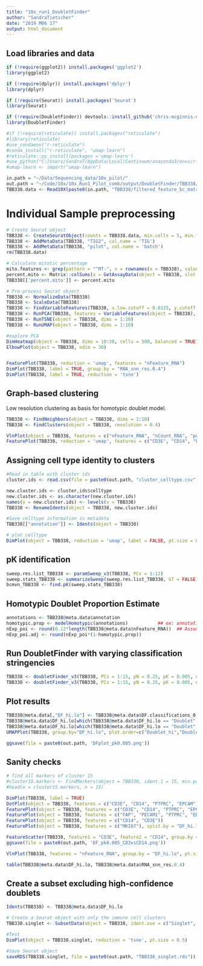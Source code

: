 ```yaml
---
title: "10x_run1_DoubletFinder"
author: "SandraTietscher"
date: "2019 M06 17"
output: html_document
---
```



## Load libraries and data

```r
if (!require(ggplot2)) install.packages('ggplot2')
library(ggplot2)

if (!require(dplyr)) install.packages('dplyr')
library(dplyr)

if (!require(Seurat)) install.packages('Seurat')
library(Seurat)

if (!require(DoubletFinder)) devtools::install_github('chris-mcginnis-ucsf/DoubletFinder')
library(DoubletFinder)

#if (!require(reticulate)) install.packages("reticulate")
#library(reticulate)
#use_condaenv("r-reticulate")
#conda_install("r-reticulate", "umap-learn")
#reticulate::py_install(packages ='umap-learn')
#use_python("C:/Users/SandraT/AppData/Local/Continuum/anaconda3/envs/r-reticulate/python.exe")
#umap-learn <- import("umap-learn")

in.path = "~/Data/Sequencing_data/10x_pilot/"
out.path = "~/Code/10x/10x_Run1_Pilot_comb/output/DoubletFinder/TBB338/"
TBB338.data <- Read10X(paste0(in.path, "TBB338/filtered_feature_bc_matrix"))
```

# Individual Sample preprocessing

```r

# Create Seurat object
TBB338 <- CreateSeuratObject(counts = TBB338.data, min.cells = 5, min.features = 200, project = "TBB338")
TBB338 <- AddMetaData(TBB338, "TIG2", col.name = 'TIG')
TBB338 <- AddMetaData(TBB338, "pilot", col.name = 'batch')
rm(TBB338.data)

# Calculate mitotic percentage
mito.features <- grep(pattern = "^MT-", x = rownames(x = TBB338), value = TRUE)
percent.mito <- Matrix::colSums(x = GetAssayData(object = TBB338, slot = 'counts')[mito.features, ]) / Matrix::colSums(x = GetAssayData(object = TBB338, slot = 'counts'))
TBB338[['percent.mito']] <- percent.mito

# Pre-process Seurat object
TBB338 <- NormalizeData(TBB338)
TBB338 <- ScaleData(TBB338)
TBB338 <- FindVariableFeatures(TBB338, x.low.cutoff = 0.0125, y.cutoff = 0.25, do.plot=FALSE)
TBB338 <- RunPCA(TBB338, features = VariableFeatures(object = TBB338), verbose = FALSE)
TBB338 <- RunTSNE(object = TBB338, dims = 1:10)
TBB338 <- RunUMAP(object = TBB338, dims = 1:10)

#explore PCA
DimHeatmap(object = TBB338, dims = 10:30, cells = 500, balanced = TRUE)
ElbowPlot(object = TBB338, ndim = 30)


FeaturePlot(TBB338, reduction = 'umap', features = "nFeature_RNA")
DimPlot(TBB338, label = TRUE, group.by = "RNA_snn_res.0.4")
DimPlot(TBB338, label = TRUE, reduction = 'tsne')
```

## Graph-based clustering
Low resolution clustering as basis for homotypic doublet model.

```r
TBB338 <- FindNeighbors(object = TBB338, dims = 1:10)
TBB338 <- FindClusters(object = TBB338, resolution = 0.4)

VlnPlot(object = TBB338, features = c("nFeature_RNA", "nCount_RNA", "percent.mito"), ncol = 3, pt.size = 0, sort = FALSE)
FeaturePlot(TBB338, reduction = 'umap', features = c("CD3E", "CD14", "PTPRC", "EPCAM", "PECAM1", "FAP"))
```
## Assigning cell type identity to clusters

```r
#Read in table with cluster ids
cluster.ids <- read.csv(file = paste0(out.path, "cluster_celltype.csv"))

new.cluster.ids <- cluster.ids$celltype
new.cluster.ids <- as.character(new.cluster.ids)
names(x = new.cluster.ids) <- levels(x = TBB338)
TBB338 <- RenameIdents(object = TBB338, new.cluster.ids)

#Save celltype information in metadata
TBB338[["annotation"]] <- Idents(object = TBB338)

# plot_celltype 
DimPlot(object = TBB338, reduction = 'umap', label = FALSE, pt.size = 0.5, group.by = "annotation")
```
## pK identification

```r

sweep.res.list_TBB338 <- paramSweep_v3(TBB338, PCs = 1:12)
sweep.stats_TBB338 <- summarizeSweep(sweep.res.list_TBB338, GT = FALSE)
bcmvn_TBB338 <- find.pK(sweep.stats_TBB338)

```

## Homotypic Doublet Proportion Estimate 
```r
annotations <- TBB338@meta.data$annotation
homotypic.prop <- modelHomotypic(annotations)           ## ex: annotations ~ number of cell types present
nExp_poi <- round(0.12*length(TBB338@meta.data$nFeature_RNA))  ## Assuming 12% doublet formation rate - tailor for your dataset
nExp_poi.adj <- round(nExp_poi*(1-homotypic.prop))
```


## Run DoubletFinder with varying classification stringencies 
```r
TBB338 <- doubletFinder_v3(TBB338, PCs = 1:15, pN = 0.25, pK = 0.005, nExp = nExp_poi, reuse.pANN = FALSE)
TBB338 <- doubletFinder_v3(TBB338, PCs = 1:15, pN = 0.25, pK = 0.005, nExp = nExp_poi.adj, reuse.pANN = "pANN_0.25_0.005_2070")
```

## Plot results 
```r
TBB338@meta.data[,"DF_hi.lo"] <- TBB338@meta.data$DF.classifications_0.25_0.005_2070
TBB338@meta.data$DF_hi.lo[which(TBB338@meta.data$DF_hi.lo == "Doublet" & TBB338@meta.data$DF.classifications_0.25_0.005_1533 == "Singlet")] <- "Doublet_lo"
TBB338@meta.data$DF_hi.lo[which(TBB338@meta.data$DF_hi.lo == "Doublet")] <- "Doublet_hi"
UMAPPlot(TBB338, group.by="DF_hi.lo", plot.order=c("Doublet_hi","Doublet_lo","Singlet"), colors.use=c("black","gold","red"))

ggsave(file = paste0(out.path, 'DFplot_pk0.005.png'))
```

## Sanity checks

```r

# find all markers of cluster 15
#cluster15.markers <- FindMarkers(object = TBB338, ident.1 = 15, min.pct = 0.25)
#head(x = cluster15.markers, n = 15)

DimPlot(TBB338, label = TRUE)
DotPlot(object = TBB338, features = c("CD3E", "CD14", "PTPRC", "EPCAM"))
FeaturePlot(object = TBB338, features = c("CD3E", "CD14", "PTPRC", "EPCAM"))
FeaturePlot(object = TBB338, features = c("FAP", "PECAM1", "PTPRC", "EPCAM"))
FeaturePlot(object = TBB338, features = c("CD14", "CD3E"))
FeaturePlot(object = TBB338, features = c("MKI67"), split.by = "DF_hi.lo")

FeatureScatter(TBB338, feature1 = "CD3E", feature2 = "CD14", group.by = "DF_hi.lo")
ggsave(file = paste0(out.path, 'DF_pk0.005_CD3vsCD14.png'))

VlnPlot(TBB338, features = "nFeature_RNA", group.by = "DF_hi.lo", pt.size = 0)

table(TBB338@meta.data$DF_hi.lo, TBB338@meta.data$RNA_snn_res.0.4)
```

## Create a subset excluding high-confidence doublets
```r
Idents(TBB338) <- TBB338@meta.data$DF_hi.lo

# Create a Seurat object with only the immune cell clusters
TBB338.singlet <- SubsetData(object = TBB338, ident.use = c("Singlet", "Doublet_lo"))

#Test
DimPlot(object = TBB338.singlet, reduction = 'tsne', pt.size = 0.5)

#Save Seurat object
saveRDS(TBB338.singlet, file = paste0(out.path, "TBB338_singlet.rds"))
```